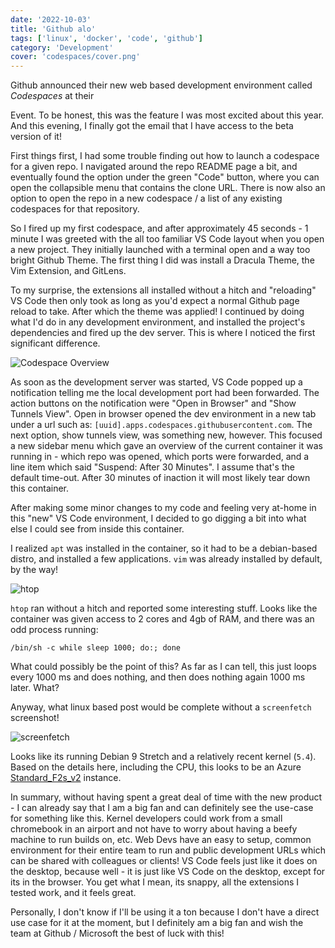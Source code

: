 ```yaml
---
date: '2022-10-03'
title: 'Github alo'
tags: ['linux', 'docker', 'code', 'github']
category: 'Development'
cover: 'codespaces/cover.png'
---
```


Github announced their new web based development environment called _Codespaces_ at their

<ScreenshotLink
  url='https://github.blog/2020-05-06-new-from-satellite-2020-github-codespaces-github-discussions-securing-code-in-private-repositories-and-more/'
  text='Satellite 2020'
/>
Event. To be honest, this was the feature I was most excited about this year. And this evening, I finally
got the email that I have access to the beta version of it!

First things first, I had some trouble finding out how to launch a codespace for a given repo. I
navigated around the repo README page a bit, and eventually found the option under the green "Code"
button, where you can open the collapsible menu that contains the clone URL. There is now also an
option to open the repo in a new codespace / a list of any existing codespaces for that repository.

So I fired up my first codespace, and after approximately 45 seconds - 1 minute I was greeted with
the all too familiar VS Code layout when you open a new project. They initially launched with a
terminal open and a way too bright Github Theme. The first thing I did was install a Dracula Theme,
the Vim Extension, and GitLens.

To my surprise, the extensions all installed without a hitch and "reloading" VS Code then only took
as long as you'd expect a normal Github page reload to take. After which the theme was applied! I
continued by doing what I'd do in any development environment, and installed the project's
dependencies and fired up the dev server. This is where I noticed the first significant difference.

![Codespace Overview](/assets/blog/codespaces/codespace2.png)

As soon as the development server was started, VS Code popped up a notification telling me the local
development port had been forwarded. The action buttons on the notification were "Open in Browser"
and "Show Tunnels View". Open in browser opened the dev environment in a new tab under a url such
as: `[uuid].apps.codespaces.githubusercontent.com`. The next option, show tunnels view, was
something new, however. This focused a new sidebar menu which gave an overview of the current
container it was running in - which repo was opened, which ports were forwarded, and a line item
which said "Suspend: After 30 Minutes". I assume that's the default time-out. After 30 minutes of
inaction it will most likely tear down this container.

After making some minor changes to my code and feeling very at-home in this "new" VS Code
environment, I decided to go digging a bit into what else I could see from inside this container.

I realized `apt` was installed in the container, so it had to be a debian-based distro, and
installed a few applications. `vim` was already installed by default, by the way!

![htop](/assets/blog/codespaces/codespaces-htop.png)

`htop` ran without a hitch and reported some interesting stuff. Looks like the container was given
access to 2 cores and 4gb of RAM, and there was an odd process running:

```
/bin/sh -c while sleep 1000; do:; done
```

What could possibly be the point of this? As far as I can tell, this just loops every 1000 ms and
does nothing, and then does nothing again 1000 ms later. What?

Anyway, what linux based post would be complete without a `screenfetch` screenshot!

![screenfetch](/assets/blog/codespaces/codespaces-screenfetch.png)

Looks like its running Debian 9 Stretch and a relatively recent kernel (`5.4`). Based on the details
here, including the CPU, this looks to be an Azure
[Standard_F2s_v2](https://azure.microsoft.com/de-de/blog/fv2-vms-are-now-available-the-fastest-vms-on-azure/)
instance.

In summary, without having spent a great deal of time with the new product - I can already say that
I am a big fan and can definitely see the use-case for something like this. Kernel developers could
work from a small chromebook in an airport and not have to worry about having a beefy machine to run
builds on, etc. Web Devs have an easy to setup, common environment for their entire team to run and
public development URLs which can be shared with colleagues or clients! VS Code feels just like it
does on the desktop, because well - it is just like VS Code on the desktop, except for its in the
browser. You get what I mean, its snappy, all the extensions I tested work, and it feels great.

Personally, I don't know if I'll be using it a ton because I don't have a direct use case for it at
the moment, but I definitely am a big fan and wish the team at Github / Microsoft the best of luck
with this!
